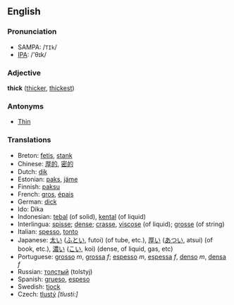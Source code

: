 ==English==
===Pronunciation===
*SAMPA: /<tt>TIk</tt>/
*[[w:IPA|IPA]]: /'θɪk/

===Adjective===

'''thick''' ([[thicker]], [[thickest]])

===Antonyms===
*[[Thin]]

===Translations===
*Breton: [[fetis]], [[stank]]
*Chinese: [[厚的]], [[密的]]
*Dutch: [[dik]]
*Estonian: [[paks]], [[jäme]]
*Finnish: [[paksu]]
*French: [[gros]], [[épais]]
*German: [[dick]]
*Ido: Dika
*Indonesian: [[tebal]] (of solid), [[kental]] (of liquid)
*Interlingua: [[spisse]]; [[dense]]; [[crasse]], [[viscose]] (of liquid); [[grosse]] (of string)
*Italian: [[spesso]], [[tonto]]
*Japanese: [[太い]] ([[ふとい]], futoi) (of tube, etc.), [[厚い]] ([[あつい]], atsui) (of book, etc.), [[濃い]] ([[こい]], koi) (dense, of liquid, gas, etc)
*Portuguese: [[grosso]] ''m'', [[grossa]] ''f''; [[espesso]] ''m'', [[espessa]] ''f'', [[denso]] ''m'', [[densa]] ''f''
*Russian: [[толстый]] (tolstyj)
*Spanish: [[grueso]], [[espeso]]
*Swedish: [[tjock]]
*Czech: [[tlustý]] ''[tlusti:]''